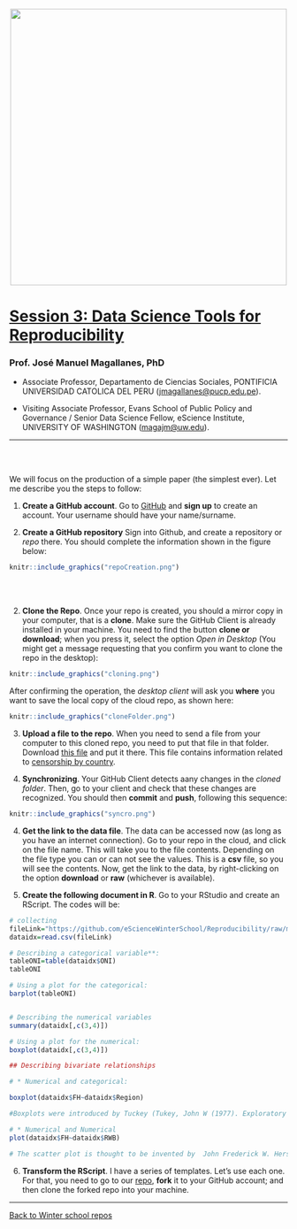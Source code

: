 
<br> 
<center><img src="https://i.imgur.com/hkb7Bq7.png" width="500"></center>

# [Session 3: Data Science Tools for Reproducibility](https://github.com/eScienceWinterSchool/Reproducibility)

### Prof. José Manuel Magallanes, PhD

* Associate Professor, Departamento de Ciencias Sociales, PONTIFICIA UNIVERSIDAD CATOLICA DEL PERU ([jmagallanes@pucp.edu.pe](mailto:jmagallanes@pucp.edu.pe)).

* Visiting Associate Professor, Evans School of Public Policy and Governance / Senior Data Science Fellow, eScience Institute, UNIVERSITY OF WASHINGTON ([magajm@uw.edu](mailto:magajm@uw.edu)).

_____


<br></br>

We will focus on the production of a simple paper (the simplest ever). Let me describe you the steps to follow:

1. **Create a GitHub account**. Go to [GitHub](https://github.com/) and **sign up** to create an account. Your username should have your name/surname.

2. **Create a GitHub repository** Sign into Github, and create a repository or _repo_ there. You should complete the information shown in the figure below:


```r
knitr::include_graphics("repoCreation.png")
```

<br>
<br>


2. **Clone the Repo**. Once your repo is created, you should a mirror copy in your computer, that is a **clone**. Make sure the GitHub Client is already installed in your machine. You need to find the button **clone or download**; when you press it, select the option _Open in Desktop_ (You might get a message requesting that you confirm you want to clone the repo in the desktop):

```r
knitr::include_graphics("cloning.png")
```

After confirming the operation, the _desktop client_ will ask you **where** you want to save the local copy of the cloud repo, as shown here:

```r
knitr::include_graphics("cloneFolder.png")
```


3. **Upload a file to the repo**. When you need to send a file from your computer to this cloned repo, you need to put that file in that folder. Download [this file](https://app.box.com/s/bijhsk0ci2k06tpbxm8rqjlxh3br2gsk) and put it there. This file contains information related to [censorship by country](https://en.wikipedia.org/wiki/Censorship_by_country). 

4. **Synchronizing**. Your GitHub Client detects aany changes in the _cloned folder_. Then, go to your client and check that these changes are recognized. You should then **commit** and **push**, following this sequence:

```r
knitr::include_graphics("syncro.png")
```


4. **Get the link to the data file**. The data can be accessed now (as long as you have an internet connection). Go to your repo in the cloud, and click on the file name. This will take you to the file contents. Depending on the file type you can or can not see the values. This is a **csv** file, so you will see the contents. Now, get the link to the data, by right-clicking on the option **download** or **raw** (whichever is available).

5. **Create the following document in R**. Go to your RStudio and create an RScript. The codes will be:

    
```r
# collecting
fileLink="https://github.com/eScienceWinterSchool/Reproducibility/raw/master/censoredworld.csv"
dataidx=read.csv(fileLink)

# Describing a categorical variable**:
tableONI=table(dataidx$ONI)
tableONI

# Using a plot for the categorical:
barplot(tableONI)


# Describing the numerical variables
summary(dataidx[,c(3,4)])

# Using a plot for the numerical:
boxplot(dataidx[,c(3,4)])

## Describing bivariate relationships

# * Numerical and categorical:

boxplot(dataidx$FH~dataidx$Region)

#Boxplots were introduced by Tuckey (Tukey, John W (1977). Exploratory Data Analysis. Addison-Wesley.)

# * Numerical and Numerical
plot(dataidx$FH~dataidx$RWB)

# The scatter plot is thought to be invented by  John Frederick W. Herschel according to this link: https://qz.com/1235712/the-origins-of-the-scatter-plot-data-visualizations-greatest-invention/

```


6. **Transform the RScript**. I have a series of templates. Let's use each one. For that, you need to go to our [repo](https://github.com/eScienceWinterSchool/Reproducibility), **fork** it to your GitHub account; and then clone the forked repo into your machine.






_____

[Back to Winter school repos](https://github.com/eScienceWinterSchool)









